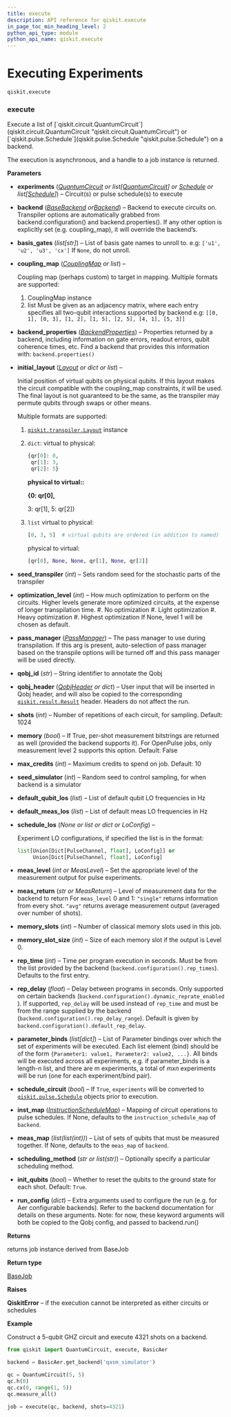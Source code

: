 ```yaml
---
title: execute
description: API reference for qiskit.execute
in_page_toc_min_heading_level: 2
python_api_type: module
python_api_name: qiskit.execute
---
```


<span id="module-qiskit.execute" />

<span id="qiskit-execute" />

<span id="executing-experiments-qiskit-execute" />

# Executing Experiments

<span id="module-qiskit.execute" />

`qiskit.execute`

### execute

<Function id="qiskit.execute.execute" name="execute" github="https://github.com/qiskit/qiskit/tree/stable/0.16/qiskit/execute.py" signature="execute(experiments, backend, basis_gates=None, coupling_map=None, backend_properties=None, initial_layout=None, seed_transpiler=None, optimization_level=None, pass_manager=None, qobj_id=None, qobj_header=None, shots=1024, memory=False, max_credits=10, seed_simulator=None, default_qubit_los=None, default_meas_los=None, schedule_los=None, meas_level=<MeasLevel.CLASSIFIED: 2>, meas_return=<MeasReturnType.AVERAGE: 'avg'>, memory_slots=None, memory_slot_size=100, rep_time=None, rep_delay=None, parameter_binds=None, schedule_circuit=False, inst_map=None, meas_map=None, scheduling_method=None, init_qubits=None, **run_config)">
  Execute a list of [`qiskit.circuit.QuantumCircuit`](qiskit.circuit.QuantumCircuit "qiskit.circuit.QuantumCircuit") or [`qiskit.pulse.Schedule`](qiskit.pulse.Schedule "qiskit.pulse.Schedule") on a backend.

  The execution is asynchronous, and a handle to a job instance is returned.

  **Parameters**

  *   **experiments** ([*QuantumCircuit*](qiskit.circuit.QuantumCircuit "qiskit.circuit.QuantumCircuit") *or list\[*[*QuantumCircuit*](qiskit.circuit.QuantumCircuit "qiskit.circuit.QuantumCircuit")*] or* [*Schedule*](qiskit.pulse.Schedule "qiskit.pulse.Schedule") *or list\[*[*Schedule*](qiskit.pulse.Schedule "qiskit.pulse.Schedule")*]*) – Circuit(s) or pulse schedule(s) to execute

  *   **backend** ([*BaseBackend*](qiskit.providers.BaseBackend "qiskit.providers.BaseBackend")  *or*[*Backend*](qiskit.providers.Backend "qiskit.providers.Backend")) – Backend to execute circuits on. Transpiler options are automatically grabbed from backend.configuration() and backend.properties(). If any other option is explicitly set (e.g. coupling\_map), it will override the backend’s.

  *   **basis\_gates** (*list\[str]*) – List of basis gate names to unroll to. e.g: `['u1', 'u2', 'u3', 'cx']` If `None`, do not unroll.

  *   **coupling\_map** ([*CouplingMap*](qiskit.transpiler.CouplingMap "qiskit.transpiler.CouplingMap") *or list*) –

      Coupling map (perhaps custom) to target in mapping. Multiple formats are supported:

      1.  CouplingMap instance
      2.  list Must be given as an adjacency matrix, where each entry specifies all two-qubit interactions supported by backend e.g: `[[0, 1], [0, 3], [1, 2], [1, 5], [2, 5], [4, 1], [5, 3]]`

  *   **backend\_properties** ([*BackendProperties*](qiskit.providers.models.BackendProperties "qiskit.providers.models.BackendProperties")) – Properties returned by a backend, including information on gate errors, readout errors, qubit coherence times, etc. Find a backend that provides this information with: `backend.properties()`

  *   **initial\_layout** ([*Layout*](qiskit.transpiler.Layout "qiskit.transpiler.Layout") *or dict or list*) –

      Initial position of virtual qubits on physical qubits. If this layout makes the circuit compatible with the coupling\_map constraints, it will be used. The final layout is not guaranteed to be the same, as the transpiler may permute qubits through swaps or other means.

      Multiple formats are supported:

      1.  [`qiskit.transpiler.Layout`](qiskit.transpiler.Layout "qiskit.transpiler.Layout") instance

      2.  `dict`: virtual to physical:

          ```python
          {qr[0]: 0,
           qr[1]: 3,
           qr[2]: 5}
          ```

          **physical to virtual::**

          **\{0: qr\[0],**

          3: qr\[1], 5: qr\[2]}

      3.  `list` virtual to physical:

          ```python
          [0, 3, 5]  # virtual qubits are ordered (in addition to named)
          ```

          physical to virtual:

          ```python
          [qr[0], None, None, qr[1], None, qr[2]]
          ```

  *   **seed\_transpiler** (*int*) – Sets random seed for the stochastic parts of the transpiler

  *   **optimization\_level** (*int*) – How much optimization to perform on the circuits. Higher levels generate more optimized circuits, at the expense of longer transpilation time. #. No optimization #. Light optimization #. Heavy optimization #. Highest optimization If None, level 1 will be chosen as default.

  *   **pass\_manager** ([*PassManager*](qiskit.transpiler.PassManager "qiskit.transpiler.PassManager")) – The pass manager to use during transpilation. If this arg is present, auto-selection of pass manager based on the transpile options will be turned off and this pass manager will be used directly.

  *   **qobj\_id** (*str*) – String identifier to annotate the Qobj

  *   **qobj\_header** ([*QobjHeader*](qiskit.qobj.QobjHeader "qiskit.qobj.QobjHeader") *or dict*) – User input that will be inserted in Qobj header, and will also be copied to the corresponding [`qiskit.result.Result`](qiskit.result.Result "qiskit.result.Result") header. Headers do not affect the run.

  *   **shots** (*int*) – Number of repetitions of each circuit, for sampling. Default: 1024

  *   **memory** (*bool*) – If True, per-shot measurement bitstrings are returned as well (provided the backend supports it). For OpenPulse jobs, only measurement level 2 supports this option. Default: False

  *   **max\_credits** (*int*) – Maximum credits to spend on job. Default: 10

  *   **seed\_simulator** (*int*) – Random seed to control sampling, for when backend is a simulator

  *   **default\_qubit\_los** (*list*) – List of default qubit LO frequencies in Hz

  *   **default\_meas\_los** (*list*) – List of default meas LO frequencies in Hz

  *   **schedule\_los** (*None or list or dict or LoConfig*) –

      Experiment LO configurations, if specified the list is in the format:

      ```python
      list[Union[Dict[PulseChannel, float], LoConfig]] or
           Union[Dict[PulseChannel, float], LoConfig]
      ```

  *   **meas\_level** (*int or MeasLevel*) – Set the appropriate level of the measurement output for pulse experiments.

  *   **meas\_return** (*str or MeasReturn*) – Level of measurement data for the backend to return For `meas_level` 0 and 1: `"single"` returns information from every shot. `"avg"` returns average measurement output (averaged over number of shots).

  *   **memory\_slots** (*int*) – Number of classical memory slots used in this job.

  *   **memory\_slot\_size** (*int*) – Size of each memory slot if the output is Level 0.

  *   **rep\_time** (*int*) – Time per program execution in seconds. Must be from the list provided by the backend (`backend.configuration().rep_times`). Defaults to the first entry.

  *   **rep\_delay** (*float*) – Delay between programs in seconds. Only supported on certain backends (`backend.configuration().dynamic_reprate_enabled` ). If supported, `rep_delay` will be used instead of `rep_time` and must be from the range supplied by the backend (`backend.configuration().rep_delay_range`). Default is given by `backend.configuration().default_rep_delay`.

  *   **parameter\_binds** (*list\[dict]*) – List of Parameter bindings over which the set of experiments will be executed. Each list element (bind) should be of the form `{Parameter1: value1, Parameter2: value2, ...}`. All binds will be executed across all experiments, e.g. if parameter\_binds is a length-n list, and there are m experiments, a total of $m x n$ experiments will be run (one for each experiment/bind pair).

  *   **schedule\_circuit** (*bool*) – If `True`, `experiments` will be converted to [`qiskit.pulse.Schedule`](qiskit.pulse.Schedule "qiskit.pulse.Schedule") objects prior to execution.

  *   **inst\_map** ([*InstructionScheduleMap*](qiskit.pulse.InstructionScheduleMap "qiskit.pulse.InstructionScheduleMap")) – Mapping of circuit operations to pulse schedules. If None, defaults to the `instruction_schedule_map` of `backend`.

  *   **meas\_map** (*list(list(int))*) – List of sets of qubits that must be measured together. If None, defaults to the `meas_map` of `backend`.

  *   **scheduling\_method** (*str or list(str)*) – Optionally specify a particular scheduling method.

  *   **init\_qubits** (*bool*) – Whether to reset the qubits to the ground state for each shot. Default: `True`.

  *   **run\_config** (*dict*) – Extra arguments used to configure the run (e.g. for Aer configurable backends). Refer to the backend documentation for details on these arguments. Note: for now, these keyword arguments will both be copied to the Qobj config, and passed to backend.run()

  **Returns**

  returns job instance derived from BaseJob

  **Return type**

  [BaseJob](qiskit.providers.BaseJob "qiskit.providers.BaseJob")

  **Raises**

  **QiskitError** – if the execution cannot be interpreted as either circuits or schedules

  **Example**

  Construct a 5-qubit GHZ circuit and execute 4321 shots on a backend.

  ```python
  from qiskit import QuantumCircuit, execute, BasicAer

  backend = BasicAer.get_backend('qasm_simulator')

  qc = QuantumCircuit(5, 5)
  qc.h(0)
  qc.cx(0, range(1, 5))
  qc.measure_all()

  job = execute(qc, backend, shots=4321)
  ```
</Function>


